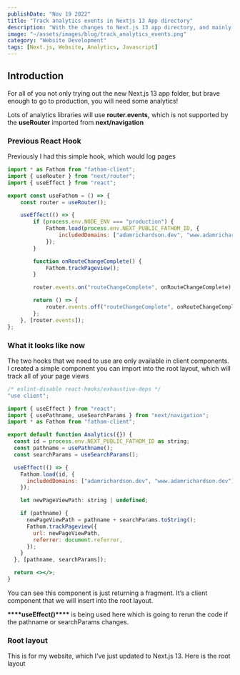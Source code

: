 ```yaml
---
publishDate: "Nov 19 2022"
title: "Track analytics events in Nextjs 13 App directory"
description: "With the changes to Next.js 13 app directory, and mainly the fact “router.events” is no longer supported, here is how you can register analytics events"
image: "~/assets/images/blog/track_analytics_events.png"
category: "Website Development"
tags: [Next.js, Website, Analytics, Javascript]
---
```


## Introduction

For all of you not only trying out the new Next.js 13 app folder, but brave enough to go to production, you will need some analytics!

Lots of analytics libraries will use **router.events,** which is not supported by the **useRouter** imported from **next/navigation**

### Previous React Hook

Previously I had this simple hook, which would log pages

```jsx
import * as Fathom from "fathom-client";
import { useRouter } from "next/router";
import { useEffect } from "react";

export const useFathom = () => {
	const router = useRouter();

	useEffect(() => {
		if (process.env.NODE_ENV === "production") {
			Fathom.load(process.env.NEXT_PUBLIC_FATHOM_ID, {
				includedDomains: ["adamrichardson.dev", "www.adamrichardson.dev"],
			});
		}

		function onRouteChangeComplete() {
			Fathom.trackPageview();
		}

		router.events.on("routeChangeComplete", onRouteChangeComplete);

		return () => {
			router.events.off("routeChangeComplete", onRouteChangeComplete);
		};
	}, [router.events]);
};
```

### What it looks like now

The two hooks that we need to use are only available in client components. I created a simple component you can import into the root layout, which will track all of your page views

```jsx
/* eslint-disable react-hooks/exhaustive-deps */
"use client";

import { useEffect } from "react";
import { usePathname, useSearchParams } from "next/navigation";
import * as Fathom from "fathom-client";

export default function Analytics({}) {
  const id = process.env.NEXT_PUBLIC_FATHOM_ID as string;
  const pathname = usePathname();
  const searchParams = useSearchParams();

  useEffect(() => {
    Fathom.load(id, {
      includedDomains: ["adamrichardson.dev", "www.adamrichardson.dev"],
    });

    let newPageViewPath: string | undefined;

    if (pathname) {
      newPageViewPath = pathname + searchParams.toString();
      Fathom.trackPageview({
        url: newPageViewPath,
        referrer: document.referrer,
      });
    }
  }, [pathname, searchParams]);

  return <></>;
}
```

You can see this component is just returning a fragment. It’s a client component that we will insert into the root layout.

**********\*\*\*\***********useEffect()**********\*\*\*\*********** is being used here which is going to rerun the code if the pathname or searchParams changes.

### Root layout

This is for my website, which I’ve just updated to Next.js 13. Here is the root layout
